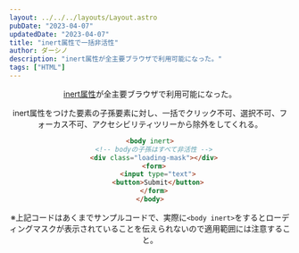 ```yaml
---
layout: ../../../layouts/Layout.astro
pubDate: "2023-04-07"
updatedDate: "2023-04-07"
title: "inert属性で一括非活性"
author: ダーシノ
description: "inert属性が全主要ブラウザで利用可能になった。"
tags: ["HTML"]
---
```



<Header {...frontmatter} />

[inert属性](https://developer.mozilla.org/ja/docs/Web/HTML/Global_attributes/inert)が全主要ブラウザで利用可能になった。

inert属性をつけた要素の子孫要素に対し、一括でクリック不可、選択不可、フォーカス不可、アクセシビリティツリーから除外をしてくれる。

```html
<body inert>
  <!-- bodyの子孫はすべて非活性 -->
  <div class="loading-mask"></div>
  <form>
    <input type="text">
    <button>Submit</button>
  </form>
</body>
```

※上記コードはあくまでサンプルコードで、実際に`<body inert>`をするとローディングマスクが表示されていることを伝えられないので適用範囲には注意すること。
